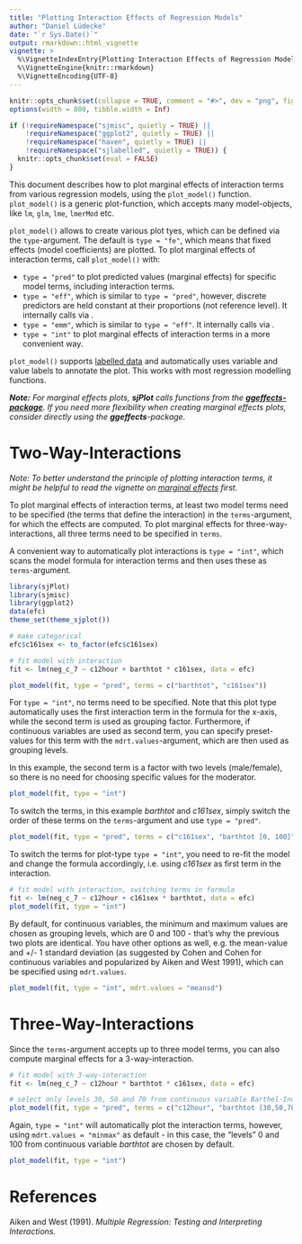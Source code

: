 ---
title: "Plotting Interaction Effects of Regression Models"
author: "Daniel Lüdecke"
date: "`r Sys.Date()`"
output: rmarkdown::html_vignette
vignette: >
  %\VignetteIndexEntry{Plotting Interaction Effects of Regression Models}
  %\VignetteEngine{knitr::rmarkdown}
  %\VignetteEncoding{UTF-8}
---

```{r set-options, echo = FALSE}
knitr::opts_chunk$set(collapse = TRUE, comment = "#>", dev = "png", fig.width = 7, fig.height = 3.5, message = FALSE, warning = FALSE)
options(width = 800, tibble.width = Inf)

if (!requireNamespace("sjmisc", quietly = TRUE) ||
    !requireNamespace("ggplot2", quietly = TRUE) ||
    !requireNamespace("haven", quietly = TRUE) ||
    !requireNamespace("sjlabelled", quietly = TRUE)) {
  knitr::opts_chunk$set(eval = FALSE)
}
```

This document describes how to plot marginal effects of interaction terms from various regression models, using the `plot_model()` function. `plot_model()` is a generic plot-function, which accepts many model-objects, like `lm`, `glm`, `lme`, `lmerMod` etc.

`plot_model()` allows to create various plot tyes, which can be defined via the `type`-argument. The default is `type = "fe"`, which means that fixed effects (model coefficients) are plotted. To plot marginal effects of interaction terms, call `plot_model()` with:

  * `type = "pred"` to plot predicted values (marginal effects) for specific model terms, including interaction terms.
  * `type = "eff"`, which is similar to `type = "pred"`, however, discrete predictors are held constant at their proportions (not reference level). It internally calls \code{\link[effects]{Effect}} via \code{\link[ggeffects]{ggeffect}}.
  * `type = "emm"`, which is similar to `type = "eff"`. It internally calls \code{\link[emmeans]{emmeans}} via \code{\link[ggeffects]{ggemmeans}}.
  * `type = "int"` to plot marginal effects of interaction terms in a more convenient way.

`plot_model()` supports [labelled data](https://cran.r-project.org/package=sjlabelled) and automatically uses variable and value labels to annotate the plot. This works with most regression modelling functions.

***Note:** For marginal effects plots, **sjPlot** calls functions from the [**ggeffects-package**](https://strengejacke.github.io/ggeffects/). If you need more flexibility when creating marginal effects plots, consider directly using the **ggeffects**-package.*

# Two-Way-Interactions

_Note: To better understand the principle of plotting interaction terms, it might be helpful to read the vignette on [marginal effects](plot_marginal_effects.html) first._

To plot marginal effects of interaction terms, at least two model terms need to be specified (the terms that define the interaction) in the `terms`-argument, for which the effects are computed. To plot marginal effects for three-way-interactions, all three terms need to be specified in `terms`.

A convenient way to automatically plot interactions is `type = "int"`, which scans the model formula for interaction terms and then uses these as `terms`-argument.

```{r}
library(sjPlot)
library(sjmisc)
library(ggplot2)
data(efc)
theme_set(theme_sjplot())

# make categorical
efc$c161sex <- to_factor(efc$c161sex)

# fit model with interaction
fit <- lm(neg_c_7 ~ c12hour + barthtot * c161sex, data = efc)

plot_model(fit, type = "pred", terms = c("barthtot", "c161sex"))
```

For `type = "int"`, no terms need to be specified. Note that this plot type automatically uses the first interaction term in the formula for the x-axis, while the second term is used as grouping factor. Furthermore, if continuous variables are used as second term, you can specify preset-values for this term with the `mdrt.values`-argument, which are then used as grouping levels.

In this example, the second term is a factor with two levels (male/female), so there is no need for choosing specific values for the moderator.

```{r}
plot_model(fit, type = "int")
```

To switch the terms, in this example _barthtot_ and _c161sex_, simply switch the order of these terms on the `terms`-argument and use `type = "pred"`.

```{r}
plot_model(fit, type = "pred", terms = c("c161sex", "barthtot [0, 100]"))
```

To switch the terms for plot-type `type = "int"`, you need to re-fit the model and change the formula accordingly, i.e. using _c161sex_ as first term in the interaction.

```{r}
# fit model with interaction, switching terms in formula
fit <- lm(neg_c_7 ~ c12hour + c161sex * barthtot, data = efc)
plot_model(fit, type = "int")
```

By default, for continuous variables, the minimum and maximum values are chosen as grouping levels, which are 0 and 100 - that's why the previous two plots are identical. You have other options as well, e.g. the mean-value and +/- 1 standard deviation (as suggested by Cohen and Cohen for continuous variables and popularized by Aiken and West 1991), which can be specified using `mdrt.values`.

```{r}
plot_model(fit, type = "int", mdrt.values = "meansd")
```

# Three-Way-Interactions

Since the `terms`-argument accepts up to three model terms, you can also compute marginal effects for a 3-way-interaction.

```{r}
# fit model with 3-way-interaction
fit <- lm(neg_c_7 ~ c12hour * barthtot * c161sex, data = efc)

# select only levels 30, 50 and 70 from continuous variable Barthel-Index
plot_model(fit, type = "pred", terms = c("c12hour", "barthtot [30,50,70]", "c161sex"))
```

Again, `type = "int"` will automatically plot the interaction terms, however, using `mdrt.values = "minmax"` as default - in this case, the "levels" 0 and 100 from continuous variable _barthtot_ are chosen by default.

```{r}
plot_model(fit, type = "int")
```

# References

Aiken and West (1991). _Multiple Regression: Testing and Interpreting Interactions._
